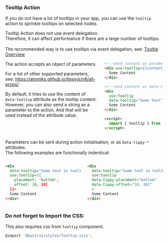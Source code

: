 
<Meta
  title="Helpers/Tooltips/3. Tooltip Action"
/>

### Tooltip Action
If you do not have a lot of tooltips in your app, you can use the `tooltip` action to sprinkle tooltips on selected nodes.

<div class="notification is-warning">
Tooltip Action does not use event delegation. <br/>Therefore, it can affect performance if there are a large number of tooltips.<br/><br/>
The recommended way is to use tooltips via event delegation, see: <a href="/docs/helpers-tooltips-1-overview--page">Tooltip Overview</a>
</div>



<div class="columns">
  <div class="column">

The action accepts an object of parameters.  

For a list of other supported parameters, see: https://atomiks.github.io/tippyjs/v6/all-props/

By default, it tries to use the content of `data-tooltip` attribute as the tooltip content.  
However, you can also send a string as a parameter to the action.
And that will be used instead of the attribute value.

  </div>
  <div class="column">

```html
<!--send content as parameter-->
<div use:tooltip={{content: "Some Text"}}>
  Some Content
</div>

<!--send content as data-tooltip attribute-->
<div 
  use:Tooltip
  data-tooltip="Some Text">
  Some Content
</div>

<script>
  import { tooltip } from '@kws3/ui'; //notice lowercase import name
</script>
```

  </div>
</div>

Parameters can be sent during action initialisation, or as `data-tippy-*` attributes.  
The following examples are functionally indentical:

<div class="columns">
  <div class="column">

```html
<div 
  data-tooltip="Some text in tooltip"
  use:tooltip={{
    placement: 'bottom',
    offset: [0, 10]
  }}>
  Some Content
</div>
```

  </div>
  <div class="column">

```html
<div 
  data-tooltip="Some text in tooltip"
  use:tooltip
  data-tippy-placement="bottom"
  data-tippy-offset="[0, 10]"
  >
  Some Content
</div>
```

  </div>
</div>

### Do not forget to Import the CSS:
This also requires css from `Tooltip` component.

```js
@import '@kws3/ui/styles/Tooltip.scss';
```
